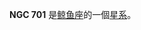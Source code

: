 {{NGCInfoBox|NGCID=NGC 701|發現者=弗里德里希·威廉·赫歇爾|發現日期=1785年1月10日|其他編號=MCG -2-5-60,IRAS01485-0957|曆元=J2000.0|赤經=1時51分3.8秒
|赤緯=-9°42'12"|星座=鲸鱼座|星體=星系|星等=12.2|表面亮度=13.5|藍等=12.9}}

'''NGC 701''' 是[[鲸鱼座|鲸鱼座]]的一個[[星系|星系]]。

{{NGCReference|701}}
{{Catalogs|NGC=701}}

{{Galaxy-stub}}